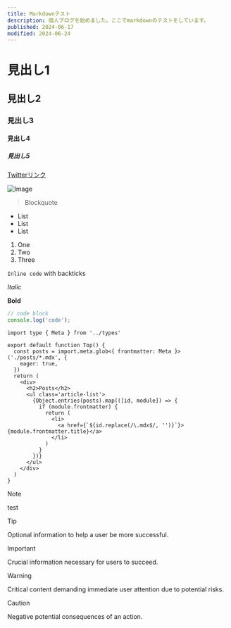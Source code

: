 ```yaml
---
title: Markdownテスト
description: 個人ブログを始めました。ここでmarkdownのテストをしています。
published: 2024-06-17
modified: 2024-06-24
---
```


# 見出し1
## 見出し2
### 見出し3
#### 見出し4
##### 見出し5

[Twitterリンク](https://x.com/daichi2mori)

<LinkCard url="https://github.com/honojs/honox" />

![Image](/static/profile.avif)

> Blockquote

- List
- List
- List

1. One
2. Two
3. Three

`Inline code` with backticks

*Italic*

**Bold**

```ts
// code block
console.log('code');
```

```tsx showLineNumbers title="honox/markdown.tsx"
import type { Meta } from '../types'

export default function Top() {
  const posts = import.meta.glob<{ frontmatter: Meta }>('./posts/*.mdx', {
    eager: true,
  })
  return (
    <div>
      <h2>Posts</h2>
      <ul class='article-list'>
        {Object.entries(posts).map(([id, module]) => {
          if (module.frontmatter) {
            return (
              <li>
                <a href={`${id.replace(/\.mdx$/, '')}`}>{module.frontmatter.title}</a>
              </li>
            )
          }
        })}
      </ul>
    </div>
  )
}
```

> [!NOTE]
> test

> [!TIP]
> Optional information to help a user be more successful.

> [!IMPORTANT]
> Crucial information necessary for users to succeed.

> [!WARNING]
> Critical content demanding immediate user attention due to potential risks.

> [!CAUTION]
> Negative potential consequences of an action.
